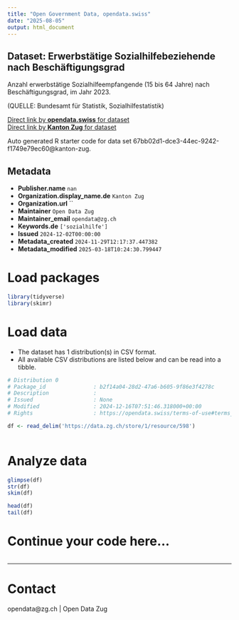 ```yaml
---
title: "Open Government Data, opendata.swiss"
date: "2025-08-05"
output: html_document
---
```


## Dataset: Erwerbstätige Sozialhilfebeziehende nach Beschäftigungsgrad

Anzahl erwerbstätige Sozialhilfeempfangende (15 bis 64 Jahre) nach Beschäftigungsgrad, im Jahr 2023.

(QUELLE: Bundesamt für Statistik, Sozialhilfestatistik)

[Direct link by **opendata.swiss** for dataset](https://opendata.swiss/de/dataset/erwerbstatige-sozialhilfebeziehende-nach-beschaftigungsgrad)<br>
[Direct link by **Kanton Zug** for dataset](https://www.zg.ch/behoerden/gesundheitsdirektion/statistikfachstelle/themen/soziale-sicherheit/sozialhilfe)

Auto generated R starter code for data set 67bb02d1-dce3-44ec-9242-f1749e79ec60@kanton-zug.

## Metadata

- **Publisher.name** `nan`
- **Organization.display_name.de** `Kanton Zug`
- **Organization.url** ``
- **Maintainer** `Open Data Zug`
- **Maintainer_email** `opendata@zg.ch`
- **Keywords.de** `['sozialhilfe']`
- **Issued** `2024-12-02T00:00:00`
- **Metadata_created** `2024-11-29T12:17:37.447382`
- **Metadata_modified** `2025-03-18T10:24:30.799447`


# Load packages

```r

library(tidyverse)
library(skimr)

```

# Load data

-   The dataset has 1 distribution(s) in CSV format.
-   All available CSV distributions are listed below and can be read into a tibble.

```r

# Distribution 0
# Package_id               : b2f14a04-28d2-47a6-b605-9f86e3f4278c
# Description              : 
# Issued                   : None
# Modified                 : 2024-12-16T07:51:46.318000+00:00
# Rights                   : https://opendata.swiss/terms-of-use#terms_by

df <- read_delim('https://data.zg.ch/store/1/resource/598')



```

# Analyze data

```r

glimpse(df)
str(df)
skim(df)

head(df)
tail(df)

```

# Continue your code here...

```r

```

------------------------------------------------------------------------

# Contact

opendata@zg.ch | Open Data Zug
